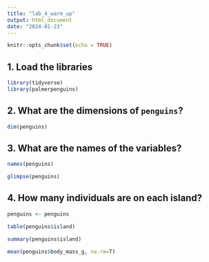 ```yaml
---
title: "lab_4_warm_up"
output: html_document
date: "2024-01-23"
---
```


```r
knitr::opts_chunk$set(echo = TRUE)
```

## 1. Load the libraries
```r
library(tidyverse)
library(palmerpenguins)
```

## 2. What are the dimensions of `penguins`?
```r
dim(penguins)
```

## 3. What are the names of the variables?
```r
names(penguins)
```
```r
glimpse(penguins)
```
## 4. How many individuals are on each island?
```r
penguins <- penguins
```

```r
table(penguins$island)
```

```r
summary(penguins$island)
```

```r
mean(penguins$body_mass_g, na.rm=T)
```
